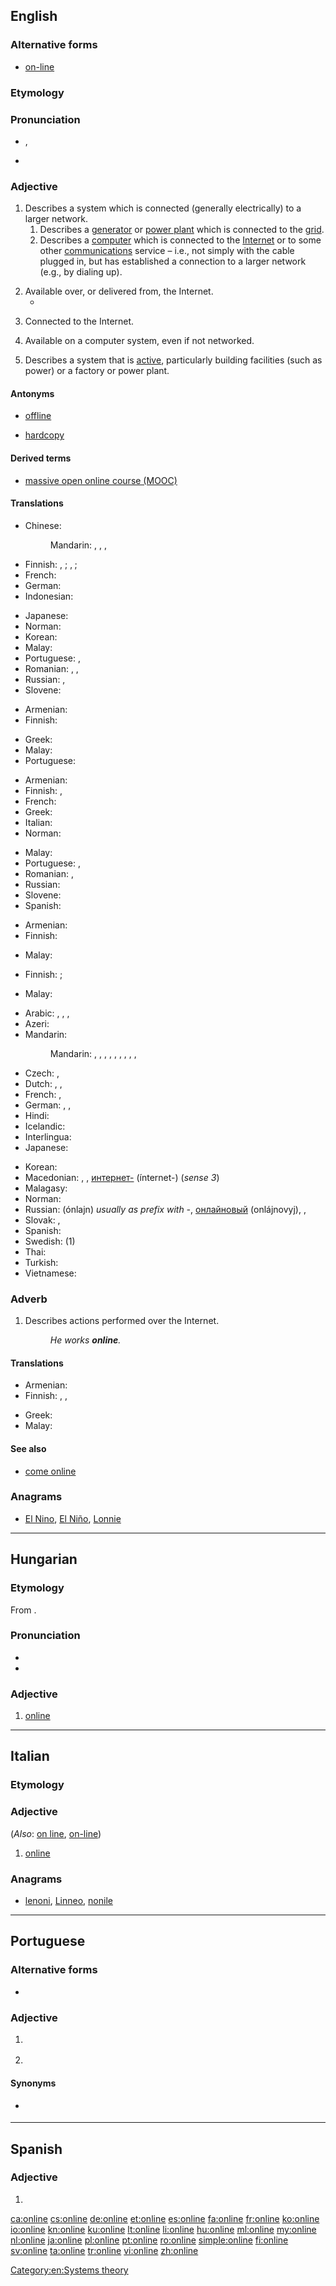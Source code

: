 {{also|on line}}
==English==
{{wikipedia}}

===Alternative forms===
* [[on-line]]

===Etymology===
{{compound|on|line|lang=en}}

===Pronunciation===
* {{enPR|ŏn'līn"}}, {{IPA|/ˈɒnˌlaɪn/|lang=en}}
* {{audio|En-us-online.ogg|Audio (US)|lang=en}}

===Adjective===
{{en-adj}}

# Describes a system which is connected (generally electrically) to a larger network.
## Describes a [[generator]] or [[power plant]] which is connected to the [[grid]].
## Describes a [[computer]] which is connected to the [[Internet]] or to some other [[communications]] service – i.e., not simply with the cable plugged in, but has established a connection to a larger network (e.g., by dialing up).
##: {{usex|Is this modem '''online'''?|lang=en}}
# Available over, or delivered from, the Internet.
#* {{quote-magazine|title=No hiding place
|date=2013-05-25|volume=407|issue=8837|page=74|magazine={{w|The Economist}}
|url=http://www.economist.com/news/science-and-technology/21578357-plan-assess-peoples-personal-characteristics-their-twitter-streams-no
|passage=In America alone, people spent $170 billion on “direct marketing”—junk mail of both the physical and electronic varieties—last year. Yet of those who received unsolicited adverts through the post, only 3% bought anything as a result. If the bumf arrived electronically, the take-up rate was 0.1%. And for '''online''' adverts the “conversion” into sales was a minuscule 0.01%.}}
#: {{usex|I prefer to read the '''online''' newspapers.|lang=en}}
# Connected to the Internet.
#: {{usex|I'll be '''online''' tonight, so I'll be able to reply to your email.|lang=en}}
# Available on a computer system, even if not networked.
#: {{usex|Press the F1 key to access the '''online''' help.|lang=en}}
#: {{usex|The program comes with an '''online''' manual.|lang=en}}
# Describes a system that is [[active]], particularly building facilities (such as power) or a factory or power plant.
#: {{usex|The power is '''online'''.|lang=en}}
#: {{usex|Once this factory comes '''online,''' it will double car production in our country!|lang=en}}

====Antonyms====
* {{sense|connected to larger network}} [[offline]]
* {{sense|available on a computer system}} [[hardcopy]]

====Derived terms====
* [[MOOC|massive open online course (MOOC)]]

====Translations====
{{trans-top|connected to a network}}
* Chinese:
*: Mandarin: {{t+|cmn|網上|sc=Hani}}, {{t+|cmn|网上|tr=wǎngshàng|sc=Hani}}, {{t+|cmn|線上|sc=Hani}}, {{t+|cmn|线上|tr=xiànshàng|sc=Hani}}
* Finnish: {{t+|fi|verkko|alt=verkossa}}, {{t+|fi|online}} {{qualifier|computer}}; {{t+|fi|seinä|alt=seinässä}} {{qualifier|small electric appliance}}‚ {{t+|fi|verkko|alt=verkossa}} {{qualifier|electric machinery}}; {{t|fi|kytketty|alt=kytkettynä}} {{qualifier|coupled, generally}}
* French: {{t+|fr|en ligne}}
* German: {{t+|de|online}}
* Indonesian: {{t+|id|daring}}
{{trans-mid}}
* Japanese: {{t+|ja|オンライン|tr=onrain|sc=Jpan}}
* Norman: {{t|nrf|brantchi}}
* Korean: {{t+|ko|온라인|tr=onnain|sc=Kore}}
* Malay: {{t|ms|dalam talian}}
* Portuguese: {{t|pt|online}}, {{t|pt|em linha}}
* Romanian: {{t|ro|în linie}}, {{t|ro|online}}, {{t|ro|rețelizat}}
* Russian: {{t+|ru|онла́йн|m}} {{qualifier|noun}}, {{t+|ru|онла́йновый}}
* Slovene: {{t|sl|v omrežju}}
{{trans-bottom}}

{{trans-top|available over the Internet}}
* Armenian: {{t|hy|առցանց|sc=Armn}}
* Finnish: {{t+|fi|verkko|alt=verkko-}}
{{trans-mid}}
* Greek: {{t|el|σε απευθείας σύνδεση}}
* Malay: {{t|ms|dalam talian}}
* Portuguese: {{t|pt|online}}
{{trans-bottom}}

{{trans-top|connected to the Internet}}
* Armenian: {{t|hy|առցանց|sc=Armn}}
* Finnish: {{t|fi|verkossa}}, {{t|fi|netissä}}
* French: {{t+|fr|en ligne}}
* Greek: {{t|el|σε απευθείας σύνδεση}}
* Italian: {{t+|it|on-line}}
* Norman: {{t|nrf|brantchi}}
{{trans-mid}}
* Malay: {{t|ms|dalam talian}}
* Portuguese: {{t|pt|online}}, {{t|pt|em linha}}
* Romanian: {{t|ro|online}}, {{t|ro|în internet}}
* Russian: {{t|ru|в сети}}
* Slovene: {{t|sl|dosegljiv}}
* Spanish: {{t+|es|en línea}}
{{trans-bottom}}

{{trans-top|available on a computer system}}
* Armenian: {{t|hy|առցանց|sc=Armn}}
* Finnish: {{t+|fi|online}}
{{trans-mid}}
* Malay: {{t|ms|dalam talian}}
{{trans-bottom}}

{{trans-top|of a system that is active}}
* Finnish: {{t+|fi|päällä}} {{qualifier|power}}; {{t|fi|toiminnassa}} {{qualifier|factory etc.}}
{{trans-mid}}
* Malay: {{t|ms|dalam talian}}
{{trans-bottom}}

{{checktrans-top}}
* Arabic: {{t-check|ar|مُتَّصِل}},  {{t-check|ar|مُتَوَاجِد}},  {{t-check|ar|عَلَى الْإِنْتَرْنَت}},  {{t-check|ar|أُونْلَايْن|tr=ʾonlayn}}
* Azeri: {{t-check|az|onlayn}}
* Mandarin:
*: Mandarin: {{t-check|cmn|在線|sc=Hani}}, {{t+check|cmn|在线|tr=zàixiàn|sc=Hani}}, {{t-check|cmn|上網|sc=Hani}}, {{t+check|cmn|上网|tr=shàngwǎng|sc=Hani}}, {{t-check|cmn|聯機|sc=Hani}}, {{t-check|cmn|联机|tr=liánjī|sc=Hani}}, {{t+check|cmn|線上|sc=Hani}}, {{t-check|cmn|线上|tr=xiànshàng|sc=Hani}}, {{t+check|cmn|網上|sc=Hani}}, {{t-check|cmn|网上|tr=wǎngshàng|sc=Hani}}
* Czech: {{t-check|cs|online}}, {{t-check|cs|připojený}}
* Dutch: {{t+check|nl|online}}, {{t+check|nl|aangesloten}}, {{t+check|nl|verbonden}}
* French: {{t+check|fr|en ligne}},  {{t+check|fr|online}}
* German: {{t+check|de|eingeschaltet}}, {{t+check|de|verbunden}}, {{t+check|de|online}}
* Hindi: {{t-check|hi|ऑनलाइन|tr=ŏnlā'in}}
* Icelandic: {{t-check|is|tengdur|m}}
* Interlingua: {{t-check|ia|in linea}}
* Japanese: {{t+check|ja|オンライン|tr=onrain}}
{{trans-mid}}
* Korean: {{t+check|ko|온라인|tr=onlain|sc=Hang}}
* Macedonian: {{t-check|mk|на линија|tr=na línija}}, {{t-check|mk|вклучен|tr=vklúčen}}, [[интернет]][[-]] (ínternet-) (''sense 3'')
* Malagasy: {{t-check|mg|an-tserasera}}
* Norman: {{t-check|nrf|en lîngne}} {{qualifier|Jersey}}
* Russian: {{t+check|ru|онла́йн}} (ónlajn)  ''usually as prefix with -'', [[онлайновый]] (onlájnovyj),  {{t-check|ru|в сети́}},  {{t-check|ru|в интерне́те}}
* Slovak: {{t-check|sk|online}}, {{t-check|sk|pripojený|m}}
* Spanish: {{t+check|es|en línea}}
* Swedish: {{t-check|sv|uppkopplad}} (1)
* Thai: {{t-check|th|ออนไลน์|tr=on-lai}}
* Turkish: {{t+check|tr|çevrimiçi}}
* Vietnamese: {{t+check|vi|trực tuyến}}
{{trans-bottom}}

===Adverb===
{{en-adv}}

# Describes actions performed over the Internet.
#: ''He works '''online'''.''

====Translations====
{{trans-top|performed over Internet}}
* Armenian: {{t|hy|առցանց|sc=Armn}}
* Finnish: {{t+|fi|verkko|alt=verkossa}}, {{t+|fi|verkko|alt=verkko-}}, {{t+|fi|online|alt=online-}}
{{trans-mid}}
* Greek: {{t|el|ονλαιν}}
* Malay: {{t|ms|dalam talian}}
{{trans-bottom}}

====See also====
* [[come online]]

===Anagrams===
* [[El Nino#English|El Nino]], [[El Niño#English|El Niño]], [[Lonnie#English|Lonnie]]

[[Category:en:Systems theory]]

----

==Hungarian==

===Etymology===
From {{etyl|en|hu}} {{term|online|lang=en}}.

===Pronunciation===
* {{IPA|/ˈonlaːjn/|lang=hu}}
* {{hyphenation|on|line|lang=hu}}

===Adjective===
{{hu-adj|-}}

# [[online#English|online]]

----

==Italian==

===Etymology===
{{etyl|en|it}}

===Adjective===
{{head|it|adjective|invariable}} (''Also'': [[on line]], [[on-line]])

# [[#English|online]]

===Anagrams===
* [[lenoni#Italian|lenoni]], [[Linneo#Italian|Linneo]], [[nonile#Italian|nonile]]

----

==Portuguese==

===Alternative forms===
* {{l|pt|on-line}}

===Adjective===
{{pt-adj|pl=online}}

# {{l|en|online}} {{gloss|connected to the Internet}}
#: {{usex|O computador está '''online'''.|t=The computer is '''online'''.|lang=pt}}
# {{l|en|online}} {{gloss|which takes place over the Internet}}
#: {{usex|Comunicação '''online'''.|t='''Online''' communication.|lang=pt}}

====Synonyms====
* {{sense|taking place over the Internet}} {{l|pt|eletrónico}}
----
==Spanish==

===Adjective===
{{es-adj|pl=online}}

# {{l|es|online}}

[[ca:online]]
[[cs:online]]
[[de:online]]
[[et:online]]
[[es:online]]
[[fa:online]]
[[fr:online]]
[[ko:online]]
[[io:online]]
[[kn:online]]
[[ku:online]]
[[lt:online]]
[[li:online]]
[[hu:online]]
[[ml:online]]
[[my:online]]
[[nl:online]]
[[ja:online]]
[[pl:online]]
[[pt:online]]
[[ro:online]]
[[simple:online]]
[[fi:online]]
[[sv:online]]
[[ta:online]]
[[tr:online]]
[[vi:online]]
[[zh:online]]